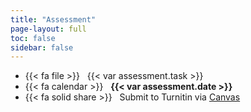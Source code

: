 ```yaml
---
title: "Assessment"
page-layout: full
toc: false
sidebar: false
---
```


- {{< fa file >}} &nbsp; {{< var assessment.task >}}
- {{< fa calendar >}} &nbsp; **{{< var assessment.date >}}**
- {{< fa solid share >}} &nbsp; Submit to Turnitin via [Canvas]({{< var assessment.submit >}})